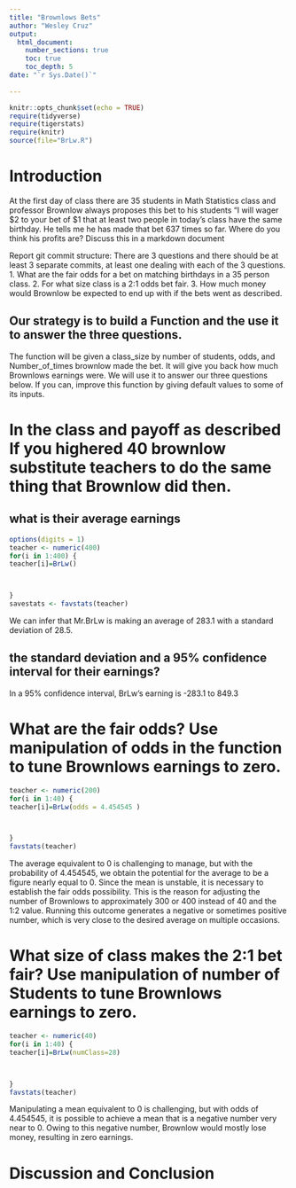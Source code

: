 ```yaml
---
title: "Brownlows Bets"
author: "Wesley Cruz"
output: 
  html_document:
    number_sections: true
    toc: true
    toc_depth: 5
date: "`r Sys.Date()`"    
    
---
```

```r
knitr::opts_chunk$set(echo = TRUE)
require(tidyverse)
require(tigerstats)
require(knitr)
source(file="BrLw.R")
```


<!-- We recommend you use git branches -- create a separate branch for each major section i.e. Introduction, Methods, Results, Inferential Results, and Discussion and Conclusions - leave the YAML block untouched until the final merge where you put in your own name !-->

# Introduction

<!--In this section you explain what you are trying to show.  Where did the data come from?  What is the research or other question you are trying to answer?!-->

 At the first day of class there are 35 students in Math Statistics class and professor Brownlow always proposes this bet to his students "I will wager $2 to your bet of $1 that at least two people in today's class have  the same birthday.  He tells me he has made that bet 637 times so far. Where do you think his profits are? Discuss this in a markdown document
 
Report git commit structure:
There are 3 questions and there should be at least 3 separate commits, at least one dealing with each of the 3 questions.
1. What are the fair odds for a bet on matching birthdays in a 35 person class.
2. For what size class is a 2:1 odds bet fair.
3. How much money would Brownlow be expected to end up with if the bets went as described.

## Our strategy is to build a Function and the use it to answer the three questions. 

The function will be given a class_size by number of students, odds, and Number_of_times brownlow made the bet.  It will give you back how much Brownlows earnings were. We will use it to answer our three questions below. If you can, improve this function by giving default values to some of its inputs. 

# In the class and payoff as described  If you highered 40 brownlow substitute teachers to do the same thing that Brownlow did then.

## what is their average earnings

```r
options(digits = 1)
teacher <- numeric(400) 
for(i in 1:400) {
teacher[i]=BrLw()



}
savestats <- favstats(teacher)
```

We can infer that Mr.BrLw is making an average of 283.1 with a standard deviation of 28.5.

## the standard deviation and a 95% confidence interval for their earnings?

In a 95% confidence interval, BrLw’s earning is -283.1 to 849.3  


<!--Explain and display your method of coming up with a 95% confidence interval of  professor Brownlows winnings (or losings)-->

# What are the fair odds? Use manipulation of odds in the function to tune Brownlows earnings to zero. 

```r
teacher <- numeric(200) 
for(i in 1:40) {
teacher[i]=BrLw(odds = 4.454545 )



}
favstats(teacher)
```

The average equivalent to 0 is challenging to manage, but with the probability of 4.454545, we obtain the potential for the average to be a figure nearly equal to 0. Since the mean is unstable, it is necessary to establish the fair odds possibility. This is the reason for adjusting the number of Brownlows to approximately 300 or 400 instead of 40 and the 1:2 value. Running this outcome generates a negative or sometimes positive number, which is very close to the desired average on multiple occasions.

<!--Decide on your methods:  In this section explain the approach you will take to attack the issue --- how will you decide on a likely estimate of professor Brownlow's earnings or losses after 637 bets. Also explain how you construct a 95% confidence interval about your estimate of his winnings !-->




# What size of class makes the 2:1 bet fair?  Use manipulation of number of Students to tune Brownlows earnings to zero.

<!--Explain and display the results of your method of coming up with the estimate of professor Brownlows betting profits!-->

```r
teacher <- numeric(40) 
for(i in 1:40) {
teacher[i]=BrLw(numClass=28)



}
favstats(teacher)
```

Manipulating a mean equivalent to 0 is challenging, but with odds of 4.454545, it is possible to achieve a mean that is a negative number very near to 0. Owing to this negative number, Brownlow would mostly lose money, resulting in zero earnings.

# Discussion and Conclusion

<!--Discussion and conclusion here.  If professor Brownlow is consistantly making or losing money how could he change his payout so that his profits center on zero?  Also discuss what size his class should be in order to have his current scheme balance at zero profit.!-->

